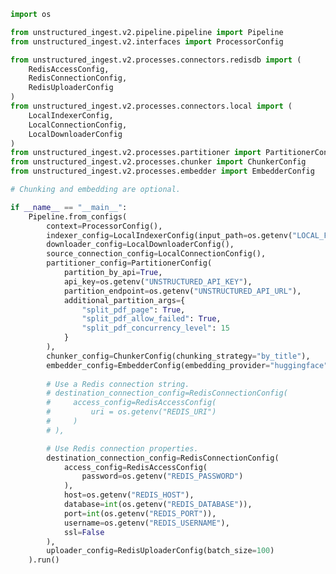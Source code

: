 ```python Python Ingest v2
import os

from unstructured_ingest.v2.pipeline.pipeline import Pipeline
from unstructured_ingest.v2.interfaces import ProcessorConfig

from unstructured_ingest.v2.processes.connectors.redisdb import (
    RedisAccessConfig,
    RedisConnectionConfig,
    RedisUploaderConfig
)
from unstructured_ingest.v2.processes.connectors.local import (
    LocalIndexerConfig,
    LocalConnectionConfig,
    LocalDownloaderConfig
)
from unstructured_ingest.v2.processes.partitioner import PartitionerConfig
from unstructured_ingest.v2.processes.chunker import ChunkerConfig
from unstructured_ingest.v2.processes.embedder import EmbedderConfig

# Chunking and embedding are optional.

if __name__ == "__main__":
    Pipeline.from_configs(
        context=ProcessorConfig(),
        indexer_config=LocalIndexerConfig(input_path=os.getenv("LOCAL_FILE_INPUT_DIR")),
        downloader_config=LocalDownloaderConfig(),
        source_connection_config=LocalConnectionConfig(),
        partitioner_config=PartitionerConfig(
            partition_by_api=True,
            api_key=os.getenv("UNSTRUCTURED_API_KEY"),
            partition_endpoint=os.getenv("UNSTRUCTURED_API_URL"),
            additional_partition_args={
                "split_pdf_page": True,
                "split_pdf_allow_failed": True,
                "split_pdf_concurrency_level": 15
            }
        ),
        chunker_config=ChunkerConfig(chunking_strategy="by_title"),
        embedder_config=EmbedderConfig(embedding_provider="huggingface"),
        
        # Use a Redis connection string.
        # destination_connection_config=RedisConnectionConfig(
        #     access_config=RedisAccessConfig(
        #         uri = os.getenv("REDIS_URI")
        #     )
        # ),

        # Use Redis connection properties.
        destination_connection_config=RedisConnectionConfig(
            access_config=RedisAccessConfig(
                password=os.getenv("REDIS_PASSWORD")
            ),
            host=os.getenv("REDIS_HOST"),
            database=int(os.getenv("REDIS_DATABASE")),
            port=int(os.getenv("REDIS_PORT")),
            username=os.getenv("REDIS_USERNAME"),
            ssl=False
        ),
        uploader_config=RedisUploaderConfig(batch_size=100)
    ).run()
